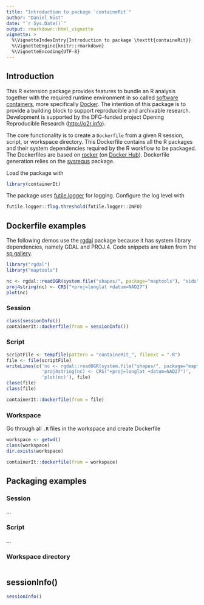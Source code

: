 ```yaml
---
title: "Introduction to package `containeRit`"
author: "Daniel Nüst"
date: "`r Sys.Date()`"
output: rmarkdown::html_vignette
vignette: >
  %\VignetteIndexEntry{Introduction to package \texttt{containeRit}}
  %\VignetteEngine{knitr::rmarkdown}
  %\VignetteEncoding{UTF-8}
---
```


## Introduction

This R extension package provides features to bundle an R analysis together with the required runtime environment in so called [software containers](https://en.wikipedia.org/wiki/Operating-system-level_virtualization), more specifically [Docker]().
The intention of this package is to provide a building block to support reproducible and archivable research. Development is supported by the DFG-funded project Opening Reproducible Research ([http://o2r.info](http://o2r.info)).

The core functionality is to create a `Dockerfile` from a given R session, script, or workspace directory. This Dockerfile contains all the R packages and their system dependencies required by the R workflow to be packaged. 
The Dockerfiles are based on [rocker](https://github.com/rocker-org/rocker) (on [Docker Hub](https://hub.docker.com/u/rocker/)). Dockerfile generation relies on the [sysrequs](https://github.com/r-hub/sysreqs) package.

Load the package with

```r
library(containerIt)
```

The package uses [futile.logger]() for logging. Configure the log level with

```r
futile.logger::flog.threshold(futile.logger::INFO)
```



## Dockerfile examples

The following demos use the [rgdal](https://cran.r-project.org/web/packages/rgdal/index.html) package because it has system library dependencies, namely GDAL and PROJ.4. Code snippets are taken from the [sp gallery](http://edzer.github.io/sp/).

```r
library("rgdal")
library("maptools")

nc <- rgdal::readOGR(system.file("shapes/", package="maptools"), "sids", verbose = FALSE)
proj4string(nc) <- CRS("+proj=longlat +datum=NAD27")
plot(nc)
```

### Session

```r
class(sessionInfo())
containerIt::dockerfile(from = sessionInfo())
```

### Script

```r
scriptFile <- tempfile(pattern = "containeRit_", fileext = ".R")
file <- file(scriptFile)
writeLines(c('nc <- rgdal::readOGR(system.file("shapes/", package="maptools"), "sids", verbose = FALSE)',
             'proj4string(nc) <- CRS("+proj=longlat +datum=NAD27")',
             'plot(nc)'), file)
close(file)
class(file)

containerIt::dockerfile(from = file)
```

### Workspace

Go through all `.R` files in the workspace and create Dockerfile

```r
workspace <- getwd()
class(workspace)
dir.exists(workspace)

containerIt::dockerfile(from = workspace)
```

## Packaging examples

### Session

...

### Script

...

### Workspace directory

```r

```




## sessionInfo()

```r
sessionInfo()
```

